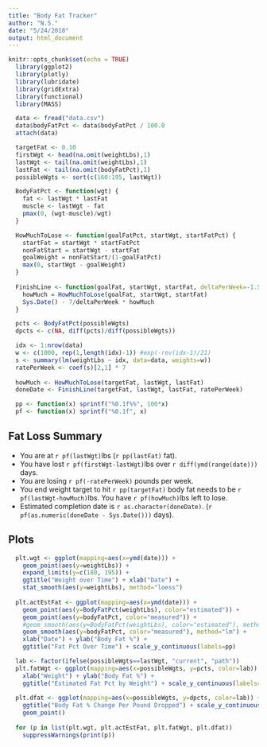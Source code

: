 ```yaml
---
title: "Body Fat Tracker"
author: "N.S."
date: "5/24/2018"
output: html_document
---
```


```r
knitr::opts_chunk$set(echo = TRUE)
  library(ggplot2)
  library(plotly)
  library(lubridate)
  library(gridExtra)
  library(functional)
  library(MASS)

  data <- fread("data.csv")
  data$bodyFatPct <- data$bodyFatPct / 100.0
  attach(data)

  targetFat <- 0.10
  firstWgt <- head(na.omit(weightLbs),1)
  lastWgt <- tail(na.omit(weightLbs),1)
  lastFat <- tail(na.omit(bodyFatPct),1)
  possibleWgts <- sort(c(160:195, lastWgt))

  BodyFatPct <- function(wgt) {
    fat <- lastWgt * lastFat
    muscle <- lastWgt - fat
    pmax(0, (wgt-muscle)/wgt)
  }

  HowMuchToLose <- function(goalFatPct, startWgt, startFatPct) {
    startFat = startWgt * startFatPct
    nonFatStart = startWgt - startFat
    goalWeight = nonFatStart/(1-goalFatPct)
    max(0, startWgt - goalWeight)
  }
  
  FinishLine <- function(goalFat, startWgt, startFat, deltaPerWeek=-1.5) {
    howMuch = HowMuchToLose(goalFat, startWgt, startFat)
    Sys.Date() - 7/deltaPerWeek * howMuch
  }

  pcts <- BodyFatPct(possibleWgts)
  dpcts <- c(NA, diff(pcts)/diff(possibleWgts))

  idx <- 1:nrow(data)
  w <- c(1000, rep(1,length(idx)-1)) #exp(-rev(idx-1)/21)
  s <- summary(lm(weightLbs ~ idx, data=data, weights=w))
  ratePerWeek <- coef(s)[2,1] * 7
  
  howMuch <- HowMuchToLose(targetFat, lastWgt, lastFat)
  doneDate <- FinishLine(targetFat, lastWgt, lastFat, ratePerWeek)

  pp <- function(x) sprintf("%0.1f%%", 100*x)
  pf <- function(x) sprintf("%0.1f", x)
```

## Fat Loss Summary
 - You are at `r pf(lastWgt) `lbs (`r pp(lastFat) ` fat).  
 - You have lost `r pf(firstWgt-lastWgt) `lbs over `r diff(ymd(range(date)))` days.
 - You are losing `r pf(-ratePerWeek) ` pounds per week.
 - You end weight target to hit `r pp(targetFat)` body fat needs to be `r pf(lastWgt-howMuch)`lbs. You have `r pf(howMuch)`lbs left to lose.
 - Estimated completion date is `r as.character(doneDate)`. (`r pf(as.numeric(doneDate - Sys.Date()))` days).

## Plots

```r
  plt.wgt <- ggplot(mapping=aes(x=ymd(date))) + 
    geom_point(aes(y=weightLbs)) + 
    expand_limits(y=c(180, 195)) + 
    ggtitle("Weight over Time") + xlab("Date") + 
    stat_smooth(aes(y=weightLbs), method="loess")
                
  plt.actEstFat <- ggplot(mapping=aes(x=ymd(date))) + 
    geom_point(aes(y=BodyFatPct(weightLbs), color="estimated")) + 
    geom_point(aes(y=bodyFatPct, color="measured")) +
    #geom_smooth(aes(y=BodyFatPct(weightLbs), color="estimated"), method="lm") + 
    geom_smooth(aes(y=bodyFatPct, color="measured"), method="lm") + 
    xlab("Date") + ylab("Body Fat %") +
    ggtitle("Fat Pct Over Time") + scale_y_continuous(labels=pp)

  lab <- factor(ifelse(possibleWgts==lastWgt, "current", "path"))
  plt.fatWgt <- ggplot(mapping=aes(x=possibleWgts, y=pcts, color=lab)) + 
    xlab("Weight") + ylab("Body Fat %") +
    ggtitle("Estimated Fat Pct by Weight") + scale_y_continuous(labels=function(x) sprintf("%0.1f%%", 100*x)) + geom_point()
  
  plt.dfat <- ggplot(mapping=aes(x=possibleWgts, y=dpcts, color=lab)) + xlab("Weight") + ylab("Delta Body Fat %") +
    ggtitle("Body Fat % Change Per Pound Dropped") + scale_y_continuous(labels=function(x) sprintf("%0.2f%%", 100*x)) +
    geom_point()
  
  for (p in list(plt.wgt, plt.actEstFat, plt.fatWgt, plt.dfat))
    suppressWarnings(print(p))

```